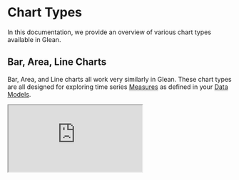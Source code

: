 
# Chart Types

In this documentation, we provide an overview of various chart types available in Glean.

## Bar, Area, Line Charts

Bar, Area, and Line charts all work very similarly in Glean. These chart types are all designed for exploring time series [Measures](/docs/data-modeling/measures) as defined in your [Data Models](/docs/data-modeling.mdx).

<Iframe src="https://demo.glean.io/public/sv/p2vCI-1xB3a8ATHV" />

Bar charts represent data with rectangular bars. The height of the bars is proportional to the metric values they represent. Bar charts are a good default for a single metric time series. They clearly communicate granularity and it is easy to spot when there is missing data or the value is zero.

<Iframe src="https://demo.glean.io/public/sv/Pcq9sH2s9GsJvzDr" />

Line charts represent data points connected by a line. They are useful for comparing series values directly against one another. e.g. comparing call volumes between departments.

<Iframe src="https://demo.glean.io/public/sv/MB2_I1v8juTfMjHy" />

Area charts are similar to line charts, but fill the area under the lines. Area charts emphasize the total area taken up by a series. They work particularly well for charts showing proportional changes of a whole over time.

## Horizontal Bar Chart

<Iframe src="https://demo.glean.io/public/sv/OAcMRKe_sI_YYs6p" />

Horizontal bar charts are extremely effective data visualizations for comparing total values across categories.

<Callout type="info">
  Make sure to pick the right sorting for your viewers. Should you sort by the
  the category names or the metric values? Our other chart types are naturally
  sorted by time, but here you need to be a bit more careful.
</Callout>

## Table

<Iframe src="https://demo.glean.io/public/sv/E07ZDaoqUf_GeLTc" />

Glean tables provide powerful options for visualization, formatting, and grouping. Tables are often the best option when comparing multiple [Measures](/docs/data-modeling/measures) and breakouts at the same time.

## Pivot Table

<Iframe src="https://demo.glean.io/public/sv/HjGxTx8kUpgCO2Is" />

Pivot tables allow you to take a table and break out columns. They enable you to quickly examine the effects of multiple dimensions of the data on a single metric.

## Source Data Table

<Iframe src="https://demo.glean.io/public/sv/2vXP_KrPHNLoRh_j" />

Source data tables show the underlying data from your data warehouse. They provide raw data that can be used for further analysis or exported to other tools.

<Callout type="info">
  Glean automatically makes URLs in source data tables clickable.
</Callout>
